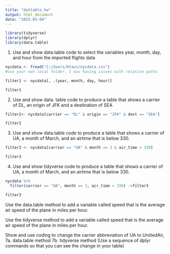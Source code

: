 ```yaml
---
title: "dottable_hw"
output: html_document
date: "2025-03-04"
---
```


```r
library(tidyverse)
library(dplyr)
library(data.table)
```

1) Use and show data.table code to select the variables year, month, day, and hour from the imported flights data
```r
nycdata <- fread("C:/Users/btaus/nycdata.csv") 
#use your own local folder. I was having issues with relative paths

filter1 <- nycdata[, .(year, month, day, hour)]

filter1
```

2) Use and show data. table code to produce a table that shows a carrier of DL, an origin of JFK and a destination of SEA

```r
filter2<- nycdata[carrier == "DL" & origin == "JFK" & dest == "SEA"]

filter2
```

3) Use and show data.table code to produce a table that shows a carrier of UA, a month of March, and an airtime that is below 330.

```r
filter3 <- nycdata[carrier == "UA" & month == 3 & air_time < 330]

filter3
```

4) Use and show tidyverse code to produce a table that shows a carrier of UA, a month of March, and an airtime that is below 330.

```r
nycdata %>%
  filter(carrier == "UA", month == 3, air_time < 330) ->filter3

filter3
```

Use the data.table method to add a variable called speed that is the average air speed of the plane in miles per hour.

Use the tidyverse method to add a variable called speed that is the average air speed of the plane in miles per hour.

Show and use coding to change the carrier abbreviation of UA to UniitedAir,
    7a. data.table method
    7b. tidyverse method (Use a sequence of dplyr commands so that you can see the change in your table)



